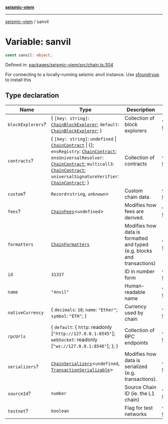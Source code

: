 [**seismic-viem**](/seismic-viem/README.mdx)

---

[seismic-viem](/seismic-viem/globals.mdx) / sanvil

# Variable: sanvil

```ts
const sanvil: object;
```

Defined in: [packages/seismic-viem/src/chain.ts:304](https://github.com/SeismicSystems/seismic-client/blob/fe4ea18662b9b9725dc8d15ad03bde6f01c024a3/packages/seismic-viem/src/chain.ts#L304)

For connecting to a locally-running seismic anvil instance.
Use [sfoundryup](https://seismic-2.gitbook.io/seismic-book/getting-started/publish-your-docs#sforge-sanvil-and-ssolc) to install this

## Type declaration

| Name                                          | Type                                                                                                                                                                                                                                                                                                                                                                                  | Description                                                             | Defined in                                    |
| --------------------------------------------- | ------------------------------------------------------------------------------------------------------------------------------------------------------------------------------------------------------------------------------------------------------------------------------------------------------------------------------------------------------------------------------------- | ----------------------------------------------------------------------- | --------------------------------------------- |
| <a id="blockexplorers"></a> `blockExplorers`? | \{ `[key: string]`: [`ChainBlockExplorer`](https://github.com/wevm/viem); `default`: [`ChainBlockExplorer`](https://github.com/wevm/viem); \}                                                                                                                                                                                                                                         | Collection of block explorers                                           | viem @ [types/chain.d.ts](https://github.com/wevm/viem/blob/main/src/types/chain.ts#L14) |
| <a id="contracts"></a> `contracts`?           | \{ `[key: string]`: `undefined` \| [`ChainContract`](https://github.com/wevm/viem) \| \{\}; `ensRegistry`: [`ChainContract`](https://github.com/wevm/viem); `ensUniversalResolver`: [`ChainContract`](https://github.com/wevm/viem); `multicall3`: [`ChainContract`](https://github.com/wevm/viem); `universalSignatureVerifier`: [`ChainContract`](https://github.com/wevm/viem); \} | Collection of contracts                                                 | viem @ [types/chain.d.ts](https://github.com/wevm/viem/blob/main/src/types/chain.ts#L19) |
| <a id="custom"></a> `custom`?                 | `Record`\<`string`, `unknown`\>                                                                                                                                                                                                                                                                                                                                                       | Custom chain data.                                                      | viem @ [types/chain.d.ts](https://github.com/wevm/viem/blob/main/src/types/chain.ts#L47) |
| <a id="fees"></a> `fees`?                     | [`ChainFees`](https://github.com/wevm/viem)\<`undefined`\>                                                                                                                                                                                                                                                                                                                            | Modifies how fees are derived.                                          | viem @ [types/chain.d.ts](https://github.com/wevm/viem/blob/main/src/types/chain.ts#L49) |
| <a id="formatters"></a> `formatters`          | [`ChainFormatters`](https://github.com/wevm/viem)                                                                                                                                                                                                                                                                                                                                     | Modifies how data is formatted and typed (e.g. blocks and transactions) | viem @ [types/chain.d.ts](https://github.com/wevm/viem/blob/main/src/types/chain.ts#L51) |
| <a id="id"></a> `id`                          | `31337`                                                                                                                                                                                                                                                                                                                                                                               | ID in number form                                                       | viem @ [types/chain.d.ts](https://github.com/wevm/viem/blob/main/src/types/chain.ts#L30) |
| <a id="name"></a> `name`                      | `"Anvil"`                                                                                                                                                                                                                                                                                                                                                                             | Human-readable name                                                     | viem @ [types/chain.d.ts](https://github.com/wevm/viem/blob/main/src/types/chain.ts#L32) |
| <a id="nativecurrency"></a> `nativeCurrency`  | \{ `decimals`: `18`; `name`: `"Ether"`; `symbol`: `"ETH"`; \}                                                                                                                                                                                                                                                                                                                         | Currency used by chain                                                  | viem @ [types/chain.d.ts](https://github.com/wevm/viem/blob/main/src/types/chain.ts#L34) |
| <a id="rpcurls"></a> `rpcUrls`                | \{ `default`: \{ `http`: readonly \[`"http://127.0.0.1:8545"`\]; `webSocket`: readonly \[`"ws://127.0.0.1:8546"`\]; \}; \}                                                                                                                                                                                                                                                            | Collection of RPC endpoints                                             | viem @ [types/chain.d.ts](https://github.com/wevm/viem/blob/main/src/types/chain.ts#L36) |
| <a id="serializers"></a> `serializers`?       | [`ChainSerializers`](https://github.com/wevm/viem)\<`undefined`, [`TransactionSerializable`](https://github.com/wevm/viem)\>                                                                                                                                                                                                                                                          | Modifies how data is serialized (e.g. transactions).                    | viem @ [types/chain.d.ts](https://github.com/wevm/viem/blob/main/src/types/chain.ts#L53) |
| <a id="sourceid"></a> `sourceId`?             | `number`                                                                                                                                                                                                                                                                                                                                                                              | Source Chain ID (ie. the L1 chain)                                      | viem @ [types/chain.d.ts](https://github.com/wevm/viem/blob/main/src/types/chain.ts#L41) |
| <a id="testnet"></a> `testnet`?               | `boolean`                                                                                                                                                                                                                                                                                                                                                                             | Flag for test networks                                                  | viem @ [types/chain.d.ts](https://github.com/wevm/viem/blob/main/src/types/chain.ts#L43) |
